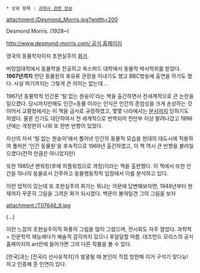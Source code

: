  * 상위 항목 : [[과학사 관련 정보]]
attachment:/Desmond_Morris.jpg?width=200

Desmond Morris. (1928~) 

[[http://www.desmond-morris.com/ 공식 홈페이지]]

영국의 동물학자이자 초현실주의 [[화가]]. 

버밍엄대학에서 동물학을 전공하고 옥스퍼드 대학에서 동물학 박사학위를 받았다. '''1967년까지''' 런던 동물원의 포유류 관장을 지내기도 했고 BBC방송에 출연을 하기도 했다. 사실 여기까지는 그렇게 큰 의미는 없는데...

1967년 동물학적 인간론 '털 없는 원숭이'라는 책을 출간하면서 전세계적으로 큰 논란을 일으켰다. 당시까지만해도 인간=동물 이라는 인식은 인간의 존엄성을 크게 손상하는 것이어서 교황청에서는 이 책을 금서로 규정하였고, 몇몇 나라에서는 [[분서]]까지 당하기도 하였다. 물론 인기도 대단하여서 전 세계적으로 번역되어 천만부 이상 팔려나갔고 1996년에는 개정판이 나와 또 한번 반향이 있었다.

자신의 저서 '털 없는 원숭이'에서 풀어낸 인간의 동물적 모습을 현대의 대도시에 적용하여 풀어쓴 '인간 동물원'을 후속작으로 1969년 출간하였고, 이 책 역시 큰 반향을 불러일으켰다(전작 만큼은 아니었지만)

또한 1985년 맨워칭(후에 피플워칭으로 개칭)이라는 책을 출판했다. 이 책에서 또한 인간을 하나의 동물로서 간주하고 동물행동학적 입장에서 이를 분석하고 있다. 

이런 업적이 있는데 또 초현실주의 화가는 뭐냐는 의문에 답변해보자면, 1948년부터 현재까지 꾸준히 그림을 그려온 화가 되시겠다. 백문이 불여일견 그의 그림을 보자

attachment:/T07646_9.jpg

(…)

이런 느낌의 초현실주의적 화풍의 그림을 많이 그렸으며, 전시회도 자주 열었다. 과학적 + 인문학적 재능에다가 예술적 감각까지 있으니 후덜덜할 따름. 데즈먼드 모리스의 공식 홈페이지의 art란에 들어가면 그의 다른 작품을 볼 수 있다.

[한국]과는 [전곡리 선사유적지]가 발굴될 때 본인이 직접 방한해 이거 구석기 맞다능! 하고 인증해 준 인연이 있다.
